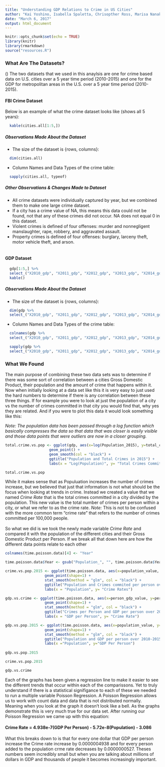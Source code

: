 ```yaml
---
title: "Understanding GDP Relations to Crime in US Cities"
author: "Kai Yoshino, Isabella Spaletta, Chrisopther Ross, Marisa Nanakul"
date: "March 6, 2017"
output: html_document
---
```


```r
knitr::opts_chunk$set(echo = TRUE)
library(knitr)
library(rmarkdown)
source("resources.R")
```

### What Are The Datasets?
()
The two datasets that we used in this anaylsis are one for crime based data on U.S. cities over a 5 year time period (2010-2015) and one for the GDP for metropolitan areas in the U.S. over a 5 year time period (2010-2015). 

#### FBI Crime Dataset

Below is an example of what the crime dataset looks like (shows all 5 years): 

```r
  kable(cities.all[1:5,])
```

##### Observations Made About the Dataset
* The size of the dataset is {rows, columns}:

```r
  dim(cities.all)
```

* Column Names and Data Types of the crime table:


```r
  sapply(cities.all, typeof)
```


##### Other Observations & Changes Made to Dataset
* All crime datasets were individually captured by year, but we combined them to make one large crime dataset.
* If a city has a crime value of NA, this means this data could not be found, not that any of these crimes did not occur. NA does not equal 0 in this dataset.
* Violent crimes is defined of four offenses: murder and nonnegligent manslaughter, rape, robbery, and aggravated assault.
* Property crimes is defined of four offenses: burglary, larceny theft, motor vehicle theft, and arson.
<br>
<br>

#### GDP Dataset

```r
  gdp[1:5,] %>% 
  select_("X2010_gdp", "X2011_gdp", "X2012_gdp", "X2013_gdp", "X2014_gdp", "X2015_gdp", "gdp_per_person_2010", "gdp_per_person_2011",	"gdp_per_person_2012",	"gdp_per_person_2013", "gdp_per_person_2014",	"gdp_per_person_2015") %>% 
  kable()
```

##### Observations Made About the Dataset
* The size of the dataset is {rows, columns}:

```r
  dim(gdp %>% 
  select_("X2010_gdp", "X2011_gdp", "X2012_gdp", "X2013_gdp", "X2014_gdp", "X2015_gdp", "gdp_per_person_2010", "gdp_per_person_2011",	"gdp_per_person_2012",	"gdp_per_person_2013", "gdp_per_person_2014",	"gdp_per_person_2015"))
```

* Column Names and Data Types of the crime table:

```r
  colnames(gdp %>% 
  select_("X2010_gdp", "X2011_gdp", "X2012_gdp", "X2013_gdp", "X2014_gdp", "X2015_gdp", "gdp_per_person_2010", "gdp_per_person_2011",	"gdp_per_person_2012",	"gdp_per_person_2013", "gdp_per_person_2014",	"gdp_per_person_2015"))
```

```r
  sapply(gdp %>% 
  select_("X2010_gdp", "X2011_gdp", "X2012_gdp", "X2013_gdp", "X2014_gdp", "X2015_gdp", "gdp_per_person_2010", "gdp_per_person_2011",	"gdp_per_person_2012",	"gdp_per_person_2013", "gdp_per_person_2014",	"gdp_per_person_2015"), typeof)
```


### What We Found
The main purpose of combining these two data sets was to determine if there was some sort of correlation between a cities Gross Domestic Product, their population and the amount of crime that happens within it.  Now when initially looking at a data set like this it is very easy to just used the hard numbers to determine if there is any correlation between these three things.  If for example you were to look at just the population of a city vs the number of crimes committed in that city you would find that, why yes they are related. And if you were to plot this data it would look something like this: 

_Note: The population data has been passed through a *log* function which basically compresses the data so that data that was closer is easily visible and those data points that were outliers are now in a closer grouping._

``` r
total.crime.vs.pop <- ggplot(gdp, aes(x=log(Population_2015), y=total_crime_2015, color="red")) +
                    geom_point() + 
                    geom_smooth(col = "black") +
                    ggtitle("Population and Total Crimes in 2015") +
                    labs(x = "Log(Population)", y= "Total Crimes Committed")

total.crime.vs.pop
```

While it makes sense that as Populuation increases the number of crimes increase, but we believed that just that information is not what should be the focus when looking at trends in crime.  Instead we created a value that we named *Crime Rate* that is the total crimes committed in a city divided by the population.  This new value is the total number of crimes per person within a city, or what we refer to as the crime rate.  _Note:_ This is not to be confused with the more common term "crime rate" that refers to the number of crimes committed per 100,000 people. 
<br> 
<br> 
So what we did is we took the newly made variable *Crime Rate* and compared it with the population of the different cities and their Gross Domestic Product per Person. If we break all that down here are how the different data points relate to each other
``` r
colnames(time.poisson.data)[4] <- "Year"

time.poisson.data$Year <- gsub("Population_", "", time.poisson.data$Year)

crime.vs.pop.2015 <- ggplot(time.poisson.data, aes(x=population_value, y=person_crime_value, color=Year)) +
                  geom_point(shape=1) +
                  stat_smooth(method = "glm", col = "black") +
                  ggtitle("Population and Crimes commited per person over 2010-2015") +
                  labs(x = "Population", y= "Crime Rates")

gdp.vs.crime <- ggplot(time.poisson.data, aes(x=person_gdp_value, y=person_crime_value, color=Year)) +
                  geom_point(shape=1) +
                  stat_smooth(method = "glm", col = "black") +
                  ggtitle("Crimes per Person and GDP per person over 2010-2015") +
                  labs(x = "GDP per Person", y= "Crime Rate")

gdp.vs.pop.2015 <- ggplot(time.poisson.data, aes(x=population_value, y=person_gdp_value, color=Year)) +
                  geom_point(shape=1) +
                  stat_smooth(method = "glm", col = "black") +
                  ggtitle("Population and GDP per person over 2010-2015") +
                  labs(x ="Population", y="GDP Per Person")
              
gdp.vs.pop.2015

```

```r
crime.vs.pop.2015
```

```r
gdp.vs.crime
```

Each of the graphs has been given a regression line to make it easier to see the different trends that occur within each of the comparissons. Yet to truly understand if there is a statistical signifigance to each of these we needed to run a multiple variable Poisson Regression.  A Poisson Regression allows us to work with count data and data that is not distributed normally.  Meaning when you look at the graph it doesn't look like a bell.  As the graphs demonstrate this is very much true for our data set.  After running our Poisson Regression we came up with this equation: 

#### Crime Rate = 4.938e-7(GDP Per Person) - 5.72e-8(Population) - 3.086

What this breaks down to is that for every one dollar that GDP per person increase the Crime rate increase by 0.0000004938 and for every person added to the population crme rate decreases by 0.0000000527.  Theses numbers seem incredibly small but when you are talking about millions of dollars in GDP and thousands of people it becomes increasingly important.  

### 